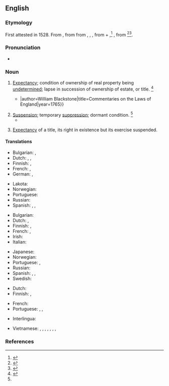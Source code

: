 ==English==
{{was wotd|2012|June|16}}

===Etymology===
First attested in 1528. From {{etyl|xno|en}} {{m|fro|abeiance||legal expectation}}, from {{der|en|fro|abeance||desire}} from {{m|fro|abeer|abeër|to gape at, aspire after}}, {{m|fro|abaer}}, {{m|fro|abair||to desire}}, from {{m|fro|a||to}} + {{m|fro|baer|baër|to gape}},<ref>{{R:American Heritage Dictionary|edition=1971|page=3}}</ref> {{m|fro|bair||yawn}}, from {{etyl|ML.|en}} {{m|la|batō||to yawn}}<ref>{{R:MW3 1976|page=3}}</ref><ref>{{R:CDOE|page=2}}</ref>.

===Pronunciation===
* {{a|US}} {{IPA|/əˈbeɪ.ənts/|/əˈbeɪ.əns/|lang=en}}
{{rfap|lang=en}}

===Noun===
{{en-noun|~}}

# {{lb|en|legal}} [[expectancy|Expectancy]]; condition of ownership of real property being [[undetermined]]; lapse in succession of ownership of estate, or title. {{defdate|Late 16<sup>th</sup> century}}<ref name=SOED>{{R:SOED5|page=4}}</ref>
#: {{ux|en|The proceeds of the estate shall be held in '''abeyance''' in an escrow account until the minor reaches age twenty-one.}}
#* {{quote-book|lang=en|passage=Yet sometimes the fee may be in '''''abeyance''''', that is (as the word signifies) in expectation, remembrance, and contemplation in law; there being no person in ''esse'', in whom it can vest and abide {{...}}|author=William Blackstone|title=Commentaries on the Laws of England|year=1765}}
# [[suspension|Suspension]]; temporary [[suppression]]; dormant condition. {{defdate|Mid 17<sup>th</sup> century}}<ref name=SOED/>
#* {{quote-book|lang=en|year=2003|author={{w|Bill Bryson}}|title=A Short History of Nearly Everything|publisher=BCA|year_published=2003|page=376|passage=Without a plausible explanation for what might have provoked an ice age, the whole theory fell into '''abeyance'''.}}
# {{lb|en|heraldry}} [[expectancy|Expectancy]] of a title, its right in existence but its exercise suspended.
#: {{ux|en|The broad pennant of a commodore first class has been in '''abeyance''' since 1958, together with the rank.}}

====Translations====
{{trans-top|expectancy; condition of being undetermined}}
* Bulgarian: {{t|bg|временно бездействие|sc=Cyrl}}, {{t|bg|изчакване|sc=Cyrl}}
* Dutch: {{t|nl|onbeslistheid}}, {{t+|nl|onzekerheid}}, {{t|nl|onbeheerdheid|m}}
* Finnish: {{t+|fi|jäädytys}}, {{t|fi|jäädytettynä}} {{gloss|in abeyance}}
* French: {{t+|fr|vacance|f}}, {{t+|fr|vacant}}
* German: {{t+|de|Schwebezustand|m}}, {{t|de|Unentschiedenheit|f}}
{{trans-mid}}
* Lakota: {{t|lkt|iŋyaŋke ṡni}}
* Norwegian: {{t|no|uavklart}}
* Portuguese: {{t|pt|pendência}}
* Russian: {{t|ru|[[состоя́ние]] [[неопределённость|неопределённости]]|n}}
* Spanish: {{t+|es|expectativa|f}}, {{t+|es|esperanza|f}}, {{t+|es|suspenso|m}}
{{trans-bottom}}

{{trans-top|suspension; temporary suppression}}
* Bulgarian: {{t+|bg|суспендиране}}
* Dutch: {{t+|nl|opschorting}}, {{t+|nl|uitstel}}
* Finnish: {{t|fi|lykkäys}}, {{t|fi|lykättynä}} {{gloss|in abeyance}}
* French: {{qualifier|adjective}} {{t+|fr|en suspens}}, {{t+|fr|suspension|f}}
* Irish: {{t|ga|fionraí|f}}
* Italian: {{t+|it|sospensione|f}}
{{trans-mid}}
* Japanese: {{t+|ja|停止|tr=teishi|sc=Jpan}}
* Norwegian: {{t|no|utsettelse}}
* Portuguese: {{t+|pt|suspensão|f}}, {{t|pt|pendência|f}}
* Russian: {{t+|ru|приостановле́ние|n}}
* Spanish: {{t+|es|suspensión|f}}, {{t+|es|desuso|m}}, {{t+|es|suspenso|m}}
* Swedish: {{t+|sv|träda|c}}
{{trans-bottom}}

{{trans-top|heraldry: expectancy of a title}}
* Dutch: {{t+|nl|onbruik|n}}
* Finnish: {{t|fi|lepääminen}}, {{t|fi|lepäämässä}} {{gloss|in abeyance}}
{{trans-mid}}
* French: {{t+|fr|vacance|f}}
* Portuguese: {{t+|pt|vacância|f}}, {{t+|pt|vacatura|f}}, {{t|pt|vagatura|f}}
{{trans-bottom}}

{{checktrans-top}}
* Interlingua: {{t-check|ia|suspension}}
{{trans-mid}}
* Vietnamese: {{t-check|vi|sự đọng lại}}, {{t-check|vi|sự đình chỉ}}, {{t-check|vi|sự hoãn lại}}, {{t-check|vi|sự tạm thời không áp dụng}}, {{t-check|vi|tình trạng tạm thời không có người nhận}}, {{t-check|vi|tình trạng tạm thời vô chủ}}, {{t-check|vi|tình trạng trống}}, {{t-check|vi|tình trạng khuyết}}
{{trans-bottom}}

===References===
<references/>